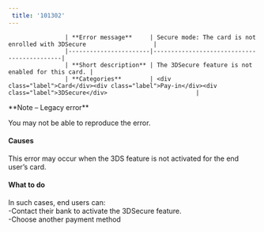 ```yaml
---  
 title: '101302'  
---  
```



                    | **Error message**     | Secure mode: The card is not enrolled with 3DSecure                   |
                    |-----------------------|--------------------------------------------|
                    | **Short description** | The 3DSecure feature is not enabled for this card. |
                    | **Categories**        | <div class="label">Card</div><div class="label">Pay-in</div><div class="label">3DSecure</div>                         |
                  

<Note>  
**Note – Legacy error** 
  
You may not be able to reproduce the error.  
</Note>  

#### Causes  

This error may occur when the 3DS feature is not activated for the end user’s card.  

#### What to do  

In such cases, end users can:  
-Contact their bank to activate the 3DSecure feature.  
-Choose another payment method